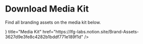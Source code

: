 # Download Media Kit

Find all branding assets on the media kit below.


<Cards>
  <Card
    icon={
      <img src="/icons/id-card.svg" alt="ID Card Icon" width={24} height={24} />
    }
    title="Media Kit"
    href="https://lfg-labs.notion.site/Brand-Assets-3627d9e3fe8c4282b1bddf771e189f1d"
  />
</Cards>
